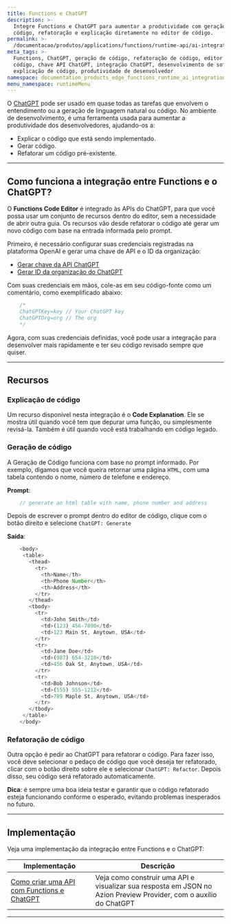```yaml
---
title: Functions e ChatGPT
description: >-
  Integre Functions e ChatGPT para aumentar a produtividade com geração de
  código, refatoração e explicação diretamente no editor de código.
permalink: >-
  /documentacao/produtos/applications/functions/runtime-api/ai-integration/
meta_tags: >-
  Functions, ChatGPT, geração de código, refatoração de código, editor de
  código, chave API ChatGPT, integração ChatGPT, desenvolvimento de software,
  explicação de código, produtividade de desenvolvedor
namespace: documentation_products_edge_functions_runtime_ai_integration
menu_namespace: runtimeMenu
---
```


O [ChatGPT](https://openai.com/blog/chatgpt) pode ser usado em quase todas as tarefas que envolvem o entendimento ou a geração de linguagem natural ou código. No ambiente de desenvolvimento, é uma ferramenta usada para aumentar a produtividade dos desenvolvedores, ajudando-os a:

- Explicar o código que está sendo implementado.
- Gerar código.
- Refatorar um código pré-existente.

---

## Como funciona a integração entre Functions e o ChatGPT?

O **Functions Code Editor** é integrado às APIs do ChatGPT, para que você possa usar um conjunto de recursos dentro do editor, sem a necessidade de abrir outra guia. Os recursos vão desde refatorar o código até gerar um novo código com base na entrada informada pelo prompt.

Primeiro, é necessário configurar suas credenciais registradas na plataforma OpenAI e gerar uma chave de API e o ID da organização:

- [Gerar chave da API ChatGPT](https://platform.openai.com/account/api-keys)
- [Gerar ID da organização do ChatGPT](https://platform.openai.com/account/org-settings)

Com suas credenciais em mãos, cole-as em seu código-fonte como um comentário, como exemplificado abaixo:

```js
    /*
    ChatGPTKey=key // Your ChatGPT key
    ChatGPTOrg=org // The org
    */
```

Agora, com suas credenciais definidas, você pode usar a integração para desenvolver mais rapidamente e ter seu código revisado sempre que quiser.

---

## Recursos

### Explicação de código

Um recurso disponível nesta integração é o **Code Explanation**. Ele se mostra útil quando você tem que depurar uma função, ou simplesmente revisá-la. Também é útil quando você está trabalhando em código legado.

### Geração de código

A Geração de Código funciona com base no prompt informado. Por exemplo, digamos que você queira retornar uma página `HTML`, com uma tabela contendo o nome, número de telefone e endereço.

**Prompt**:

```js
    // generate an html table with name, phone number and address
```

Depois de escrever o prompt dentro do editor de código, clique com o botão direito e selecione `ChatGPT: Generate`

**Saída**:

```js
    <body>
     <table>
       <thead>
         <tr>
           <th>Name</th>
           <th>Phone Number</th>
           <th>Address</th>
         </tr>
       </thead>
       <tbody>
         <tr>
           <td>John Smith</td>
           <td>(123) 456-7890</td>
           <td>123 Main St, Anytown, USA</td>
         </tr>
         <tr>
           <td>Jane Doe</td>
           <td>(987) 654-3210</td>
           <td>456 Oak St, Anytown, USA</td>
         </tr>
         <tr>
           <td>Bob Johnson</td>
           <td>(555) 555-1212</td>
           <td>789 Maple St, Anytown, USA</td>
         </tr>
       </tbody>
     </table>
    </body>
```

### Refatoração de código

Outra opção é pedir ao ChatGPT para refatorar o código. Para fazer isso, você deve selecionar o pedaço de código que você deseja ter refatorado, clicar com o botão direito sobre ele e selecionar `ChatGPT: Refactor`. Depois disso, seu código será refatorado automaticamente.

**Dica**: é sempre uma boa ideia testar e garantir que o código refatorado esteja funcionando conforme o esperado, evitando problemas inesperados no futuro.

---

## Implementação

Veja uma implementação da integração entre Functions e o ChatGPT:

| Implementação | Descrição |
| --- | --- |
| [Como criar uma API com Functions e ChatGPT](/pt-br/documentacao/produtos/guias/edge-functions/api-builder/) | Veja como construir uma API e visualizar sua resposta em JSON no Azion Preview Provider, com o auxílio do ChatGPT |




---

